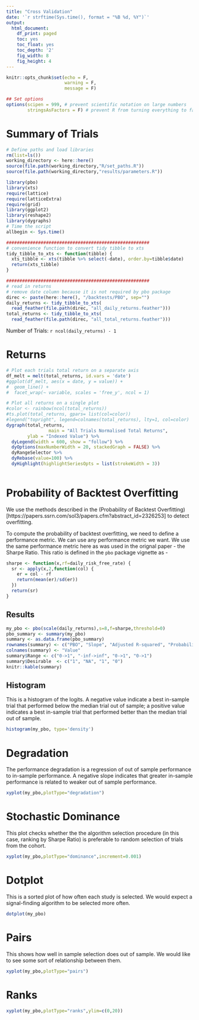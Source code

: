 ```yaml
---
title: "Cross Validation"
date: '`r strftime(Sys.time(), format = "%B %d, %Y")`'
output:
  html_document:
    df_print: paged
    toc: yes
    toc_float: yes
    toc_depth: '2'
    fig_width: 8
    fig_height: 4
---
```


```r
knitr::opts_chunk$set(echo = F,
                      warning = F,
                      message = F)

## Set options
options(scipen = 999, # prevent scientific notation on large numbers
        stringsAsFactors = F) # prevent R from turning everything to factors
```

# Summary of Trials

```r
# Define paths and load libraries
rm(list=ls())
working_directory <- here::here()
source(file.path(working_directory,"R/set_paths.R"))
source(file.path(working_directory,"results/parameters.R"))

library(pbo)
library(xts)
require(lattice)
require(latticeExtra)
require(grid)
library(ggplot2)
library(reshape2)
library(dygraphs)
# Time the script
allbegin <- Sys.time()

######################################################
# convenience function to convert tidy tibble to xts
tidy_tibble_to_xts <- function(tibble) {
  xts_tibble <- xts(tibble %>% select(-date), order.by=tibble$date)
  return(xts_tibble)
}

```


```r
######################################################
# read in returns
# remove date column because it is not required by pbo package
direc <- paste(here::here(), "/backtests/PBO", sep="")
daily_returns <- tidy_tibble_to_xts(
  read_feather(file.path(direc, "all_daily_returns.feather")))
total_returns <- tidy_tibble_to_xts(
  read_feather(file.path(direc, "all_total_returns.feather")))

```

Number of Trials: `r ncol(daily_returns) - 1`

# Returns

```r

# Plot each trials total return on a separate axis
df_melt = melt(total_returns, id.vars = 'date')
#ggplot(df_melt, aes(x = date, y = value)) + 
#  geom_line() + 
#  facet_wrap(~ variable, scales = 'free_y', ncol = 1)

# Plot all returns on a single plot
#color <- rainbow(ncol(total_returns))
#ts.plot(total_returns, gpars= list(col=color))
#legend("topright", legend=colnames(total_returns), lty=1, col=color)
dygraph(total_returns, 
                main = "All Trials Normalised Total Returns", 
        ylab = "Indexed Value") %>%
  dyLegend(width = 600, show = "follow") %>%
  dyOptions(maxNumberWidth = 20, stackedGraph = FALSE) %>%
  dyRangeSelector %>%
  dyRebase(value=100) %>%
  dyHighlight(highlightSeriesOpts = list(strokeWidth = 3))
  
```

# Probability of Backtest Overfitting

We use the methods described in the (Probability of Backtest Overfitting) [https://papers.ssrn.com/sol3/papers.cfm?abstract_id=2326253] to detect overfitting.

To compute the probability of backtest overfitting, we need to define a performance metric. We can use any performance metric we want. We use the same performance metric here as was used in the orignal paper - the Sharpe Ratio. This ratio is defined in the `pbo` package vignette as - 

```r
sharpe <- function(x,rf=daily_risk_free_rate) {
  sr <- apply(x,2,function(col) {
    er = col - rf
    return(mean(er)/sd(er))
  })
  return(sr)
}

```


## Results

```r
my_pbo <- pbo(scale(daily_returns),s=8,f=sharpe,threshold=0)
pbo_summary <- summary(my_pbo)
summary <- as.data.frame(pbo_summary)
rownames(summary) <- c("PBO", "Slope", "Adjusted R-squared", "Probability of Loss")
colnames(summary) <- "Value"
summary$Range <- c("0->1", "-inf->inf", "0->1", "0->1")
summary$Desirable  <- c("1", "NA", "1", "0")
knitr::kable(summary)
```



## Histogram

This is a histogram of the logits. A negative value indicate a best in-sample trial that performed below the median trial out of sample; a positive value indicates a best in-sample trial that performed better than the median trial out of sample.

```r
histogram(my_pbo, type='density')
```

# Degradation

The performance degradation is a regression of out of sample performance to in-sample performance. A negative slope indicates that greater in-sample performance is related to weaker out of sample performance.

```r
xyplot(my_pbo,plotType="degradation")
```

# Stochastic Dominance

This plot checks whether the the algorithm selection procedure (in this case, ranking by Sharpe Ratio) is preferable to random selection of trials from the cohort.

```r
xyplot(my_pbo,plotType="dominance",increment=0.001)
```

# Dotplot

This is a sorted plot of how often each study is selected. We would expect a signal-finding algorithm to be selected more often.

```r
dotplot(my_pbo)
```


# Pairs

This shows how well in sample selection does out of sample. We would like to see some sort of relationship between them.

```r
xyplot(my_pbo,plotType="pairs")
```

# Ranks

```r
xyplot(my_pbo,plotType="ranks",ylim=c(0,20))
```


